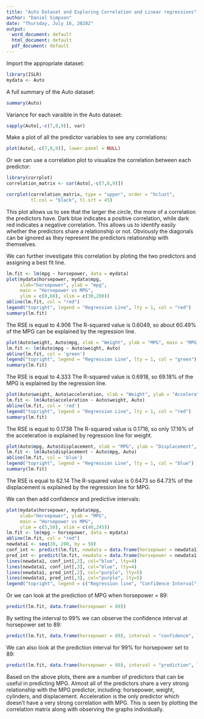 ---
title: "Auto Dataset and Exploring Correlation and Linear regressions"
author: "Daniel Simpson"
date: "Thursday, July 16, 20202"
output:
  word_document: default
  html_document: default
  pdf_document: default
---
Import the appropriate dataset:
```{r}
library(ISLR)
mydata <- Auto
```
A full summary of the Auto dataset:
```{r}  
summary(Auto)
```

Variance for each varaible in the Auto dataset:
```{r}
sapply(Auto[,-c(7,8,9)], var)
```

Make a plot of all the predictor variables to see any correlations:
```{r echo = FALSE}
plot(Auto[,-c(7,8,9)], lower.panel = NULL)
```

Or we can use a correlation plot to visualize the correlation between each predictor:
```{r}
library(corrplot)
correlation_matrix <- cor(Auto[,-c(7,8,9)])

corrplot(correlation_matrix, type = "upper", order = "hclust", 
         tl.col = "black", tl.srt = 45)
```
This plot allows us to see that the larger the circle, the more of a correlation the predictors have. 
Dark blue indicates a positive correlation, while dark red indicates a negative correlation. 
This allows us to identify easily whether the predictors share a relationship or not. 
Obviously the diagonals can be ignored as they represent the predictors relationship with themselves.



We can further investigate this correlation by ploting the two predictors and assigning a best fit line.
  

```{r echo=FALSE}
lm.fit <- lm(mpg ~ horsepower, data = mydata)
plot(mydata$horsepower, mydata$mpg,
     xlab="horsepower", ylab = "mpg",
     main = "Horsepower vs MPG",
     ylim = c(0,60), xlim = c(30,280))
abline(lm.fit, col = "red")
legend("topright", legend = "Regression Line", lty = 1, col = "red")
summary(lm.fit)
```
The RSE is equal to 4.906
The R-squared value is 0.6049, so about 60.49% of the MPG can be explained by the regression line.


```{r echo = FALSE}
plot(Auto$weight, Auto$mpg, xlab = "Weight", ylab = "MPG", main = "MPG vs Weight")
lm.fit <- lm(Auto$mpg ~ Auto$weight, Auto)
abline(lm.fit, col = 'green')
legend("topright", legend = "Regression Line", lty = 1, col = "green")
summary(lm.fit)
```
The RSE is equal to 4.333
The R-squared value is 0.6918, so 69.18% of the MPG is explained by the regression line.

```{r echo=FALSE}
plot(Auto$weight, Auto$acceleration, xlab = "Weight", ylab = "Acceleration", main = "Acceleration vs Weight")
lm.fit <- lm(Auto$acceleration ~ Auto$weight, Auto)
abline(lm.fit, col = 'red')
legend("topright", legend = "Regression Line", lty = 1, col = "red")
summary(lm.fit)
```

The RSE is equal to 0.1738
The R-squared value is 0.1716, so only 17.16% of the acceleration is explained by regression line for weight.

```{r echo = FALSE}
plot(Auto$mpg, Auto$displacement, xlab = "MPG", ylab = "Displacement", main = "MPG vs Displacement")
lm.fit <- lm(Auto$displacement ~ Auto$mpg, Auto)
abline(lm.fit, col = 'blue')
legend("topright", legend = "Regression Line", lty = 1, col = "blue")
summary(lm.fit)
```
The RSE is equal to 62.14
The R-squared value is 0.6473 so 64.73% of the displacement is explained by the regression line for MPG.

We can then add confidence and predictive intervals:

```{r}
plot(mydata$horsepower, mydata$mpg,
     xlab="Horsepower", ylab = "MPG",
     main = "Horsepower vs MPG",
     ylim = c(5,50), xlim = c(40,245))
lm.fit <- lm(mpg ~ horsepower, data = mydata)
abline(lm.fit, col = "red")
newdata1 <- seq(20, 280, by = 50)
conf_int <- predict(lm.fit, newdata = data.frame(horsepower = newdata1), interval = "confidence", level = 0.99)
pred_int <- predict(lm.fit, newdata = data.frame(horsepower = newdata1), interval = "prediction", level = 0.99)
lines(newdata1, conf_int[,2], col="blue", lty=4)
lines(newdata1, conf_int[,3], col="blue", lty=4)
lines(newdata1, pred_int[,2], col="purple", lty=5)
lines(newdata1, pred_int[,3], col="purple", lty=5)
legend("topright", legend = c("Regression line", "Confidence Interval", "Predictor Interval"), col = c("red", "blue","purple"), lty = c(1,4,5), cex = 0.8)
```

Or we can look at the prediction of MPG when horsepower = 89:

```{r}
predict(lm.fit, data.frame(horsepower = 89))
```

By setting the interval to 99% we can observe the confidence interval at horsepower set to 89:

```{r}
predict(lm.fit, data.frame(horsepower = 89), interval = "confidence", level = 0.99)

```

We can also look at the prediction interval for 99% for horsepower set to 89:

```{r}
predict(lm.fit, data.frame(horsepower = 89), interval = "prediction", level = 0.99)

```
Based on the above plots, there are a number of predictors that can be useful in predicting MPG. 
Almost all of the predictors share a very strong relationship with the MPG predictor, including: horsepower, weight, cylinders, and displacement. 
Acceleration is the only predictor which doesn't have a very strong correlation with MPG. 
This is seen by plotting the correlation matrix along with observing the graphs individually.


